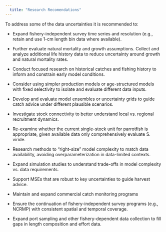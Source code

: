 ```yaml
---
  title: "Research Recomendations"
---
```


To address some of the data uncertainties it is recommended to:

-   Expand fishery-independent survey time series and resolution (e.g., retain and use 1-cm length bin data where available).

-   Further evaluate natural mortality and growth assumptions. Collect and analyze additional life history data to reduce uncertainty around growth and natural mortality rates.

-   Conduct focused research on historical catches and fishing history to inform and constrain early model conditions.

-   Consider using simpler production models or age-structured models with fixed selectivity to isolate and evaluate different data inputs.

-   Develop and evaluate model ensembles or uncertainty grids to guide catch advice under different plausible scenarios.

-   Investigate stock connectivity to better understand local vs. regional recruitment dynamics.

-   Re-examine whether the current single-stock unit for parrotfish is appropriate, given available data only comprehensively evaluate S. viride.

-   Research methods to “right-size” model complexity to match data availability, avoiding overparameterization in data-limited contexts.

-   Expand simulation studies to understand trade-offs in model complexity vs. data requirements.

-   Support MSEs that are robust to key uncertainties to guide harvest advice.

-   Maintain and expand commercial catch monitoring programs

-   Ensure the continuation of fishery-independent survey programs (e.g., NCRMP) with consistent spatial and temporal coverage.

-   Expand port sampling and other fishery-dependent data collection to fill gaps in length composition and effort data.